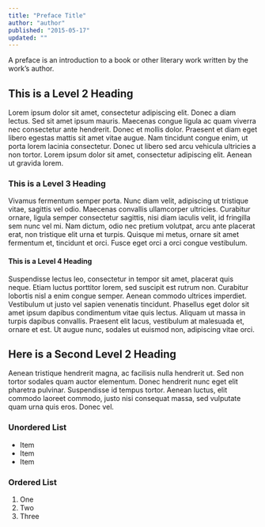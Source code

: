 ```yaml
---
title: "Preface Title"
author: "author"
published: "2015-05-17"
updated: ""
---
```


A preface is an introduction to a book or other literary work written by the work's author.

## This is a Level 2 Heading

Lorem ipsum dolor sit amet, consectetur adipiscing elit. Donec a diam lectus. Sed sit amet ipsum mauris. Maecenas congue ligula ac quam viverra nec consectetur ante hendrerit. Donec et mollis dolor. Praesent et diam eget libero egestas mattis sit amet vitae augue. Nam tincidunt congue enim, ut porta lorem lacinia consectetur. Donec ut libero sed arcu vehicula ultricies a non tortor. Lorem ipsum dolor sit amet, consectetur adipiscing elit. Aenean ut gravida lorem.

### This is a Level 3 Heading

Vivamus fermentum semper porta. Nunc diam velit, adipiscing ut tristique vitae, sagittis vel odio. Maecenas convallis ullamcorper ultricies. Curabitur ornare, ligula semper consectetur sagittis, nisi diam iaculis velit, id fringilla sem nunc vel mi. Nam dictum, odio nec pretium volutpat, arcu ante placerat erat, non tristique elit urna et turpis. Quisque mi metus, ornare sit amet fermentum et, tincidunt et orci. Fusce eget orci a orci congue vestibulum.

#### This is a Level 4 Heading

Suspendisse lectus leo, consectetur in tempor sit amet, placerat quis neque. Etiam luctus porttitor lorem, sed suscipit est rutrum non. Curabitur lobortis nisl a enim congue semper. Aenean commodo ultrices imperdiet. Vestibulum ut justo vel sapien venenatis tincidunt. Phasellus eget dolor sit amet ipsum dapibus condimentum vitae quis lectus. Aliquam ut massa in turpis dapibus convallis. Praesent elit lacus, vestibulum at malesuada et, ornare et est. Ut augue nunc, sodales ut euismod non, adipiscing vitae orci.

## Here is a Second Level 2 Heading

Aenean tristique hendrerit magna, ac facilisis nulla hendrerit ut. Sed non tortor sodales quam auctor elementum. Donec hendrerit nunc eget elit pharetra pulvinar. Suspendisse id tempus tortor. Aenean luctus, elit commodo laoreet commodo, justo nisi consequat massa, sed vulputate quam urna quis eros. Donec vel. 

### Unordered List
- Item
- Item
- Item

### Ordered List
1. One
2. Two
3. Three
